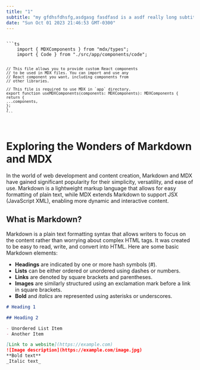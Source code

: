 ```yaml
---
title: "1"
subtitle: "my gfdhsfdhsfg,asdgasg fasdfasd is a asdf really long subtitle to thest the space it can occoupe. lets say it occoups 2 lines!"
date: "Sun Oct 01 2023 21:46:53 GMT-0300"
---
```


<Code>
```ts
    import { MDXComponents } from "mdx/types";
    import { Code } from "./src/app/components/code";

    // This file allows you to provide custom React components
    // to be used in MDX files. You can import and use any
    // React component you want, including components from
    // other libraries.

    // This file is required to use MDX in `app` directory.
    export function useMDXComponents(components: MDXComponents): MDXComponents {
    return {
    ...components,
    };
    }
    ```

</Code>

# Exploring the Wonders of Markdown and MDX

In the world of web development and content creation, Markdown and MDX have gained significant popularity for their simplicity, versatility, and ease of use. Markdown is a lightweight markup language that allows for easy formatting of plain text, while MDX extends Markdown to support JSX (JavaScript XML), enabling more dynamic and interactive content.

## What is Markdown?

Markdown is a plain text formatting syntax that allows writers to focus on the content rather than worrying about complex HTML tags. It was created to be easy to read, write, and convert into HTML. Here are some basic Markdown elements:

- **Headings** are indicated by one or more hash symbols (#).
- **Lists** can be either ordered or unordered using dashes or numbers.
- **Links** are denoted by square brackets and parentheses.
- **Images** are similarly structured using an exclamation mark before a link in square brackets.
- **Bold** and _italics_ are represented using asterisks or underscores.

```markdown
# Heading 1

## Heading 2

- Unordered List Item
- Another Item

[Link to a website](https://example.com)
![Image description](https://example.com/image.jpg)
**Bold text**
_Italic text_
```
